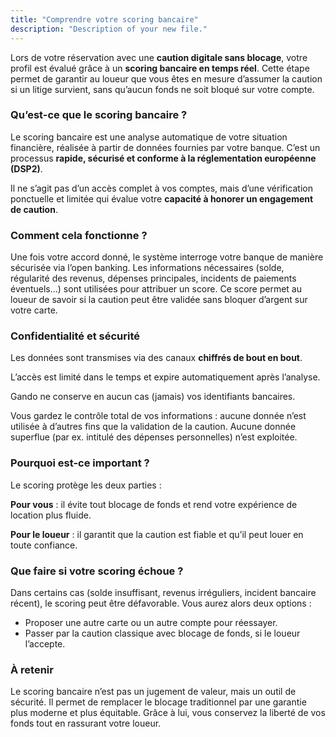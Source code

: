 ```yaml
---
title: "Comprendre votre scoring bancaire"
description: "Description of your new file."
---
```


Lors de votre réservation avec une **caution digitale sans blocage**, votre profil est évalué grâce à un **scoring bancaire en temps réel**. Cette étape permet de garantir au loueur que vous êtes en mesure d’assumer la caution si un litige survient, sans qu’aucun fonds ne soit bloqué sur votre compte.

### **Qu’est-ce que le scoring bancaire ?**

Le scoring bancaire est une analyse automatique de votre situation financière, réalisée à partir de données fournies par votre banque. C’est un processus **rapide, sécurisé et conforme à la réglementation européenne (DSP2)**.

Il ne s’agit pas d’un accès complet à vos comptes, mais d’une vérification ponctuelle et limitée qui évalue votre **capacité à honorer un engagement de caution**.

### **Comment cela fonctionne ?**

Une fois votre accord donné, le système interroge votre banque de manière sécurisée via l’open banking. Les informations nécessaires (solde, régularité des revenus, dépenses principales, incidents de paiements éventuels…) sont utilisées pour attribuer un score. Ce score permet au loueur de savoir si la caution peut être validée sans bloquer d’argent sur votre carte.

### **Confidentialité et sécurité**

Les données sont transmises via des canaux **chiffrés de bout en bout**.

L’accès est limité dans le temps et expire automatiquement après l’analyse.

Gando ne conserve en aucun cas (jamais) vos identifiants bancaires.

Vous gardez le contrôle total de vos informations : aucune donnée n’est utilisée à d’autres fins que la validation de la caution. Aucune donnée superflue (par ex. intitulé des dépenses personnelles) n’est exploitée.

### **Pourquoi est-ce important ?**

Le scoring protège les deux parties :

**Pour vous** : il évite tout blocage de fonds et rend votre expérience de location plus fluide.

**Pour le loueur** : il garantit que la caution est fiable et qu’il peut louer en toute confiance.

### **Que faire si votre scoring échoue ?**

Dans certains cas (solde insuffisant, revenus irréguliers, incident bancaire récent), le scoring peut être défavorable. Vous aurez alors deux options :

- Proposer une autre carte ou un autre compte pour réessayer.
- Passer par la caution classique avec blocage de fonds, si le loueur l’accepte.

### **À retenir**

Le scoring bancaire n’est pas un jugement de valeur, mais un outil de sécurité. Il permet de remplacer le blocage traditionnel par une garantie plus moderne et plus équitable. Grâce à lui, vous conservez la liberté de vos fonds tout en rassurant votre loueur.